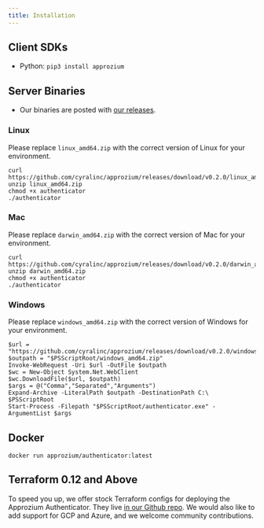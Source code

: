 ```yaml
---
title: Installation
---
```


## Client SDKs

- Python: `pip3 install approzium`

## Server Binaries

- Our binaries are posted with [our releases](https://github.com/cyralinc/approzium/releases).

### Linux

Please replace `linux_amd64.zip` with the correct version of Linux for your environment.

```
curl https://github.com/cyralinc/approzium/releases/download/v0.2.0/linux_amd64.zip
unzip linux_amd64.zip
chmod +x authenticator
./authenticator
```

### Mac

Please replace `darwin_amd64.zip` with the correct version of Mac for your environment.

```
curl https://github.com/cyralinc/approzium/releases/download/v0.2.0/darwin_amd64.zip
unzip darwin_amd64.zip
chmod +x authenticator
./authenticator
```

### Windows

Please replace `windows_amd64.zip` with the correct version of Windows for your environment.

```
$url = "https://github.com/cyralinc/approzium/releases/download/v0.2.0/windows_amd64.zip"
$outpath = "$PSScriptRoot/windows_amd64.zip"
Invoke-WebRequest -Uri $url -OutFile $outpath
$wc = New-Object System.Net.WebClient
$wc.DownloadFile($url, $outpath)
$args = @("Comma","Separated","Arguments")
Expand-Archive -LiteralPath $outpath -DestinationPath C:\ $PSScriptRoot
Start-Process -Filepath "$PSScriptRoot/authenticator.exe" -ArgumentList $args
```

## Docker
```
docker run approzium/authenticator:latest
```

## Terraform 0.12 and Above

To speed you up, we offer stock Terraform configs for deploying the Approzium Authenticator. They live
[in our Github repo](https://github.com/cyralinc/approzium/tree/develop/terraform). We would also like
to add support for GCP and Azure, and we welcome community contributions.
